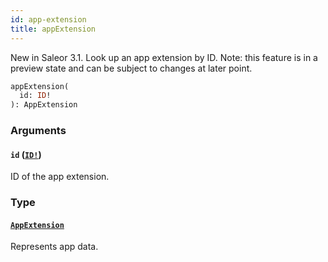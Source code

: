 ```yaml
---
id: app-extension
title: appExtension
---
```


New in Saleor 3.1. Look up an app extension by ID. Note: this feature is in a preview state and can be subject to changes at later point.

```graphql
appExtension(
  id: ID!
): AppExtension

```

### Arguments

#### `id` ([`ID!`](../../../developer/api-reference/scalars/id))

ID of the app extension.

### Type

#### [`AppExtension`](../../../developer/api-reference/objects/app-extension)

Represents app data.
